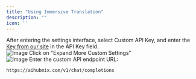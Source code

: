```yaml
---
title: "Using Immersive Translation"
description: ""
icon: ''
---
```


After entering the settings interface, select Custom API Key, and enter the [Key from our site](https://aihubmix.com/token) in the API Key field.  
![Image](/media/en/image7.png) 
Click on "Expand More Custom Settings"  
![Image](/media/en/image8.png) 
Enter the custom API endpoint URL:
```
https://aihubmix.com/v1/chat/completions
```  